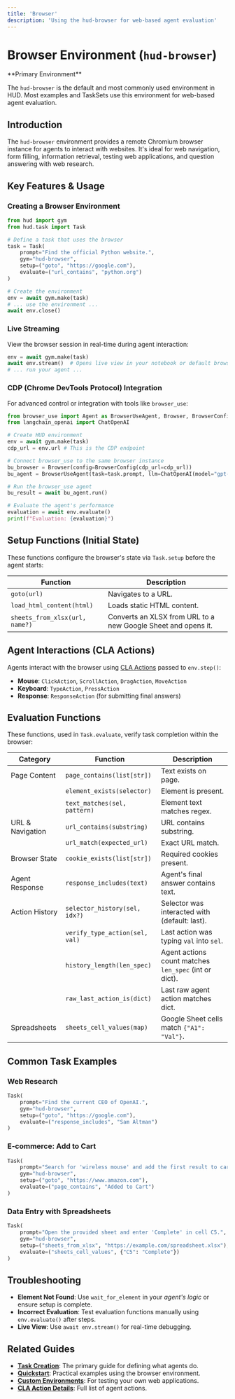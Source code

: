 ```yaml
---
title: 'Browser'
description: 'Using the hud-browser for web-based agent evaluation'
---
```


# Browser Environment (`hud-browser`)

<Info>
**Primary Environment**

The `hud-browser` is the default and most commonly used environment in HUD. Most examples and TaskSets use this environment for web-based agent evaluation.
</Info>

## Introduction

The `hud-browser` environment provides a remote Chromium browser instance for agents to interact with websites. It's ideal for web navigation, form filling, information retrieval, testing web applications, and question answering with web research.

## Key Features & Usage

### Creating a Browser Environment

```python
from hud import gym
from hud.task import Task

# Define a task that uses the browser
task = Task(
    prompt="Find the official Python website.",
    gym="hud-browser",
    setup=("goto", "https://google.com"),
    evaluate=("url_contains", "python.org")
)

# Create the environment
env = await gym.make(task)
# ... use the environment ...
await env.close()
```

### Live Streaming
View the browser session in real-time during agent interaction:

```python
env = await gym.make(task)
await env.stream()  # Opens live view in your notebook or default browser
# ... run your agent ...
```

### CDP (Chrome DevTools Protocol) Integration
For advanced control or integration with tools like `browser_use`:

```python
from browser_use import Agent as BrowserUseAgent, Browser, BrowserConfig
from langchain_openai import ChatOpenAI

# Create HUD environment
env = await gym.make(task) 
cdp_url = env.url # This is the CDP endpoint

# Connect browser_use to the same browser instance
bu_browser = Browser(config=BrowserConfig(cdp_url=cdp_url))
bu_agent = BrowserUseAgent(task=task.prompt, llm=ChatOpenAI(model="gpt-4o"), browser=bu_browser)

# Run the browser_use agent
bu_result = await bu_agent.run()

# Evaluate the agent's performance
evaluation = await env.evaluate()
print(f"Evaluation: {evaluation}")
```

## Setup Functions (Initial State)

These functions configure the browser's state via `Task.setup` before the agent starts:

| Function                     | Description                                                                 |
| ---------------------------- | --------------------------------------------------------------------------- |
| `goto(url)`                  | Navigates to a URL.                                                         |
| `load_html_content(html)`    | Loads static HTML content.                                                  |
| `sheets_from_xlsx(url, name?)` | Converts an XLSX from URL to a new Google Sheet and opens it.             |

## Agent Interactions (CLA Actions)

Agents interact with the browser using [CLA Actions](../advanced/cla-details.mdx) passed to `env.step()`:

- **Mouse**: `ClickAction`, `ScrollAction`, `DragAction`, `MoveAction`
- **Keyboard**: `TypeAction`, `PressAction`
- **Response**: `ResponseAction` (for submitting final answers)

## Evaluation Functions

These functions, used in `Task.evaluate`, verify task completion within the browser:

| Category         | Function                        | Description                                                      |
| ---------------- | ------------------------------- | ---------------------------------------------------------------- |
| Page Content     | `page_contains(list[str])`      | Text exists on page.                                             |
|                  | `element_exists(selector)`      | Element is present.                                              |
|                  | `text_matches(sel, pattern)`    | Element text matches regex.                                      |
| URL & Navigation | `url_contains(substring)`       | URL contains substring.                                          |
|                  | `url_match(expected_url)`       | Exact URL match.                                                 |
| Browser State    | `cookie_exists(list[str])`      | Required cookies present.                                        |
| Agent Response   | `response_includes(text)`       | Agent's final answer contains text.                               |
| Action History   | `selector_history(sel, idx?)`   | Selector was interacted with (default: last).                    |
|                  | `verify_type_action(sel, val)`  | Last action was typing `val` into `sel`.                         |
|                  | `history_length(len_spec)`      | Agent actions count matches `len_spec` (int or dict).            |
|                  | `raw_last_action_is(dict)`      | Last raw agent action matches dict.                              |
| Spreadsheets     | `sheets_cell_values(map)`       | Google Sheet cells match `{"A1": "Val"}`.                        |


## Common Task Examples

### Web Research
```python
Task(
    prompt="Find the current CEO of OpenAI.",
    gym="hud-browser",
    setup=("goto", "https://google.com"),
    evaluate=("response_includes", "Sam Altman")
)
```

### E-commerce: Add to Cart
```python
Task(
    prompt="Search for 'wireless mouse' and add the first result to cart.",
    gym="hud-browser",
    setup=("goto", "https://www.amazon.com"),
    evaluate=("page_contains", "Added to Cart")
)
```

### Data Entry with Spreadsheets
```python
Task(
    prompt="Open the provided sheet and enter 'Complete' in cell C5.",
    gym="hud-browser",
    setup=("sheets_from_xlsx", "https://example.com/spreadsheet.xlsx"),
    evaluate=("sheets_cell_values", {"C5": "Complete"})
)
```

## Troubleshooting

- **Element Not Found**: Use `wait_for_element` in your *agent's logic* or ensure setup is complete.
- **Incorrect Evaluation**: Test evaluation functions manually using `env.evaluate()` after steps.
- **Live View**: Use `await env.stream()` for real-time debugging.

## Related Guides

- **[Task Creation](/task-creation)**: The primary guide for defining what agents do.
- **[Quickstart](/quickstart)**: Practical examples using the browser environment.
- **[Custom Environments](/environments/custom)**: For testing your own web applications.
- **[CLA Action Details](/advanced/cla-details)**: Full list of agent actions.